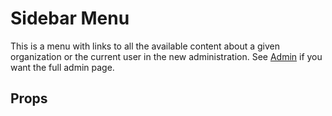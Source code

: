 

<Meta of={AdminSidebarMenu} />

# Sidebar Menu

This is a menu with links to all the available content about a given organization or the current user in the new administration.
See [Admin](?path=/docs/pages-admin--docs) if you want the full admin page.

<Canvas of={AdminSidebarMenu.Opened} />

## Props

<Controls />
